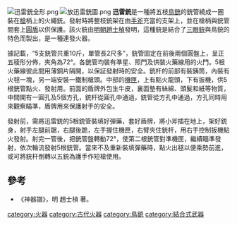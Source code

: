 [[File:迅雷銃全形.png|thumb]]
[[File:放迅雷銃圖.png|thumb]]
'''迅雷銃'''是一種將五枝[[鳥銃|鳥銃]]的銃管繞成一圈裝在[[槍|槍]]柄上的火繩銃。發射時將整枝銃架在由[[手斧|手斧]]充當的支架上，並在槍柄與銃管間套上[[圓盾|圓盾]]以供保護。該火銃由[[明朝|明朝]][[趙士楨|趙士楨]]發明，這種銃是結合了[[三眼銃|三眼銃]]與鳥銃的特色而製出，是一種連發火器。

據記載，“5支銃管共重10斤，單管長2尺多”，銃管固定在前後兩個圓盤上，呈正五稜形分佈，夾角為72°。各銃管均裝有準星、照門及供裝火藥線用的火門。5根火藥線彼此間用薄銅片隔開，以保証發射時的安全。銃杆的前部有裝銕筒，內裝有火毬一塊，另一端安裝一鐵制槍頭。中部的[[機匣|機匣]]，上有點火龍頭，下有扳機，供5根銃管點火、發射用。前面的盾牌外包生牛皮，裏面墊有絲綿、頭髮和紙等物質，中間開有一圓孔及5個方孔，銃杆從圓孔中通過，銃管從方孔中通過，方孔同時用來觀察瞄準，盾牌用來保護射手的安全。

發射前，需將迅雷銃的5根銃管裝填好彈藥，套好盾牌，將小斧插在地上，架好銃身，射手左腿前踞，右腿後跪，左手握住機匣，右臂夾住銃杆，用右手控制扳機點火發射。射完一管後，把銃管盤轉動72°，使第二根銃管對準機匣，繼續瞄準發射，依次輪流發射5根銃管。當來不及重新裝填彈藥時，點火出毬以便乘勢前進，或可將銃杆倒轉以五銃為護手作短槍使用。

==參考==
*《神器譜》，明 趙士楨 著。

{{槍械小作品}}
{{中國古代武器}}

[[category:火器|category:火器]]
[[category:古代火器|category:古代火器]]
[[category:鳥銃|category:鳥銃]]
[[category:結合式武器|category:結合式武器]]